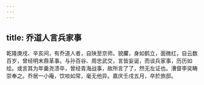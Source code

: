 ```yaml
---
---
---
```

title: 乔道人言兵家事
---



乾隆庚戌、辛亥间，有乔道人者，自陕至京师。貌臞，身如鹤立，面微红，自云数百岁，曾经明末鼎革事。与孙百谷、周忠武交，言皆妄诞，而谈兵家事，历历如绘。或言其为年羹尧溃卒，曾经青海战事，故所言了了，然无左证也。漕督李奕畴崇奉之。乔居一小庵，饮啖如常，毫无他异。嘉庆壬戌五月，卒於旅邸。